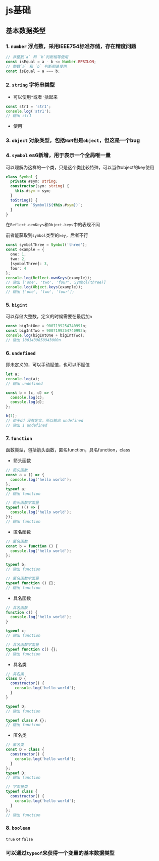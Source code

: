 # js基础

## 基本数据类型

### 1. `number` 浮点数，采用IEEE754标准存储，存在精度问题

```ts
// 非整数`a` 和 `b`判断相等使用
const isEqual = a - b <= Number.EPSILON;
// 整数`a` 和 `b` 判断相逢使用
const isEqual = a === b;
```

### 2. `string` 字符串类型

- 可以使用`"`或者`'`括起来

```ts
const str1 = 'str1';
console.log('str1');
// 输出 str1
```

- 使用<code>`</code>

### 3. `object` 对象类型，包括`NaN`也是`object`，但这是一个bug

### 4. `symbol` es6新增，用于表示一个全局唯一量

可以理解为这样的一个类，只是这个类比较特殊，可以当作object的key使用

```ts
class Symbol {
  private #sym: string;
  constructor(sym: string) {
    this.#sym = sym;
  }
  toString() {
    return `Symbol(${this.#sym})`;
  }
}
```

在`Reflect.oenKeys`和`Object.keys`中的表现不同

前者能获取到`symbol`类型的`key`，后者不行

```ts
const symbolThree = Symbol('three');
const example = {
  one: 1,
  two: 2,
  [symbolThree]: 3,
  four: 4
};
console.log(Reflect.ownKeys(example));
// 输出 ['one', 'two', 'four', Symbol(three)]
console.log(Object.keys(example));
// 输出 ['one', 'two', 'four'];
```

### 5. `bigint`

可以存储大整数，定义的时候需要在最后加`n`

```ts
const bigIntOne = 9007199254740991n;
const bigIntTwo = 9007199254740992n;
console.log(bigIntOne + bigIntTwo);
// 输出 1801439850943000n
```

### 6. `undefined`

即未定义的，可以手动赋值，也可以不赋值

```js
let a;
console.log(a);
// 输出 undefined

const b = (c, d) => {
  console.log(c);
  console.log(d);
};

b(1);
// 由于dd 没有定义，所以输出 undefined
// 输出 1 undefined
```

### 7. `function`

函数类型，包括箭头函数，匿名function，具名function，class

- 箭头函数

```js
// 箭头函数
const a = () => {
  console.log('hello world');
};
typeof a;
// 输出 function

// 箭头函数字面量
typeof (() => {
  console.log('hello world');
});
// 输出 function
```

- 匿名函数

```js
// 匿名函数
const b = function () {
  console.log('hello world');
};

typeof b;
// 输出 function

// 匿名函数字面量
typeof function () {};
// 输出 function
```

- 具名函数

```js
// 具名函数
function c() {
  console.log('hello world');
}

typeof c;
// 输出 function

// 具名函数字面量
typeof function c() {};
// 输出 function
```

- 具名类

```js
// 具名类
class D {
  constructor() {
    console.log('hello world');
  }
}

typeof D;
// 输出 function

typeof class A {};
// 输出 function
```

- 匿名类

```js
// 匿名类
const D = class {
  constructor() {
    console.log('hello world');
  }
};
typeof D;
// 输出 function

// 字面量类
typeof class {
  constructor() {
    console.log('hello world');
  }
};
// 输出 function
```

### 8. `boolean`

`true` or `false`

### 可以通过`typeof`来获得一个变量的基本数据类型

```

```
